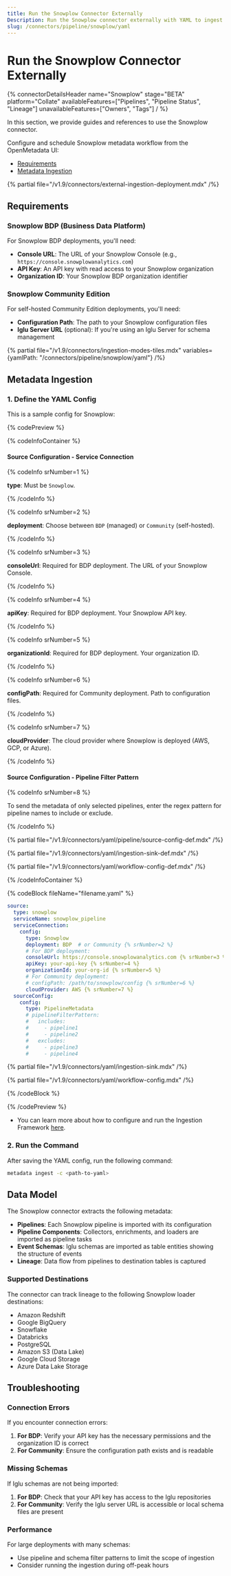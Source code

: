 ```yaml
---
title: Run the Snowplow Connector Externally
Description: Run the Snowplow connector externally with YAML to ingest pipelines, schemas, and lineage across BDP or Community deployments.
slug: /connectors/pipeline/snowplow/yaml
---
```


# Run the Snowplow Connector Externally

{% connectorDetailsHeader
name="Snowplow"
stage="BETA"
platform="Collate"
availableFeatures=["Pipelines", "Pipeline Status", "Lineage"]
unavailableFeatures=["Owners", "Tags"]
/ %}

In this section, we provide guides and references to use the Snowplow connector.

Configure and schedule Snowplow metadata workflow from the OpenMetadata UI:

- [Requirements](#requirements)
- [Metadata Ingestion](#metadata-ingestion)

{% partial file="/v1.9/connectors/external-ingestion-deployment.mdx" /%}

## Requirements

### Snowplow BDP (Business Data Platform)

For Snowplow BDP deployments, you'll need:
- **Console URL**: The URL of your Snowplow Console (e.g., `https://console.snowplowanalytics.com`)
- **API Key**: An API key with read access to your Snowplow organization
- **Organization ID**: Your Snowplow BDP organization identifier

### Snowplow Community Edition

For self-hosted Community Edition deployments, you'll need:
- **Configuration Path**: The path to your Snowplow configuration files
- **Iglu Server URL** (optional): If you're using an Iglu Server for schema management

{% partial file="/v1.9/connectors/ingestion-modes-tiles.mdx" variables={yamlPath: "/connectors/pipeline/snowplow/yaml"} /%}

## Metadata Ingestion

### 1. Define the YAML Config

This is a sample config for Snowplow:

{% codePreview %}

{% codeInfoContainer %}

#### Source Configuration - Service Connection

{% codeInfo srNumber=1 %}

**type**: Must be `Snowplow`.

{% /codeInfo %}

{% codeInfo srNumber=2 %}

**deployment**: Choose between `BDP` (managed) or `Community` (self-hosted).

{% /codeInfo %}

{% codeInfo srNumber=3 %}

**consoleUrl**: Required for BDP deployment. The URL of your Snowplow Console.

{% /codeInfo %}

{% codeInfo srNumber=4 %}

**apiKey**: Required for BDP deployment. Your Snowplow API key.

{% /codeInfo %}

{% codeInfo srNumber=5 %}

**organizationId**: Required for BDP deployment. Your organization ID.

{% /codeInfo %}

{% codeInfo srNumber=6 %}

**configPath**: Required for Community deployment. Path to configuration files.

{% /codeInfo %}

{% codeInfo srNumber=7 %}

**cloudProvider**: The cloud provider where Snowplow is deployed (AWS, GCP, or Azure).

{% /codeInfo %}

#### Source Configuration - Pipeline Filter Pattern

{% codeInfo srNumber=8 %}

To send the metadata of only selected pipelines, enter the regex pattern for pipeline names to include or exclude.

{% /codeInfo %}

{% partial file="/v1.9/connectors/yaml/pipeline/source-config-def.mdx" /%}

{% partial file="/v1.9/connectors/yaml/ingestion-sink-def.mdx" /%}

{% partial file="/v1.9/connectors/yaml/workflow-config-def.mdx" /%}

{% /codeInfoContainer %}

{% codeBlock fileName="filename.yaml" %}

```yaml {% isCodeBlock=true %}
source:
  type: snowplow
  serviceName: snowplow_pipeline
  serviceConnection:
    config:
      type: Snowplow
      deployment: BDP  # or Community {% srNumber=2 %}
      # For BDP deployment:
      consoleUrl: https://console.snowplowanalytics.com {% srNumber=3 %}
      apiKey: your-api-key {% srNumber=4 %}
      organizationId: your-org-id {% srNumber=5 %}
      # For Community deployment:
      # configPath: /path/to/snowplow/config {% srNumber=6 %}
      cloudProvider: AWS {% srNumber=7 %}
  sourceConfig:
    config:
      type: PipelineMetadata
      # pipelineFilterPattern:
      #   includes:
      #     - pipeline1
      #     - pipeline2
      #   excludes:
      #     - pipeline3
      #     - pipeline4
```

{% partial file="/v1.9/connectors/yaml/ingestion-sink.mdx" /%}

{% partial file="/v1.9/connectors/yaml/workflow-config.mdx" /%}

{% /codeBlock %}

{% /codePreview %}

- You can learn more about how to configure and run the Ingestion Framework [here](/deployment/ingestion).

### 2. Run the Command

After saving the YAML config, run the following command:

```bash
metadata ingest -c <path-to-yaml>
```

## Data Model

The Snowplow connector extracts the following metadata:

- **Pipelines**: Each Snowplow pipeline is imported with its configuration
- **Pipeline Components**: Collectors, enrichments, and loaders are imported as pipeline tasks
- **Event Schemas**: Iglu schemas are imported as table entities showing the structure of events
- **Lineage**: Data flow from pipelines to destination tables is captured

### Supported Destinations

The connector can track lineage to the following Snowplow loader destinations:
- Amazon Redshift
- Google BigQuery
- Snowflake
- Databricks
- PostgreSQL
- Amazon S3 (Data Lake)
- Google Cloud Storage
- Azure Data Lake Storage

## Troubleshooting

### Connection Errors

If you encounter connection errors:

1. **For BDP**: Verify your API key has the necessary permissions and the organization ID is correct
2. **For Community**: Ensure the configuration path exists and is readable

### Missing Schemas

If Iglu schemas are not being imported:

1. **For BDP**: Check that your API key has access to the Iglu repositories
2. **For Community**: Verify the Iglu server URL is accessible or local schema files are present

### Performance

For large deployments with many schemas:
- Use pipeline and schema filter patterns to limit the scope of ingestion
- Consider running the ingestion during off-peak hours